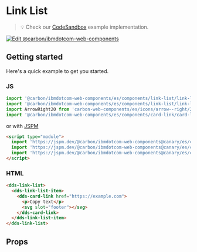 
# Link List

> 💡 Check our
> [CodeSandbox](https://githubbox.com/carbon-design-system/ibm-dotcom-library/tree/master/packages/web-components/examples/codesandbox/components/link-list)
> example implementation.

[![Edit @carbon/ibmdotcom-web-components](https://codesandbox.io/static/img/play-codesandbox.svg)](https://githubbox.com/carbon-design-system/ibm-dotcom-library/tree/master/packages/web-components/examples/codesandbox/components/link-list)

## Getting started

Here's a quick example to get you started.

### JS

```javascript
import '@carbon/ibmdotcom-web-components/es/components/link-list/link-list';
import '@carbon/ibmdotcom-web-components/es/components/link-list/link-list-item';
import ArrowRight20 from 'carbon-web-components/es/icons/arrow--right/20';
import '@carbon/ibmdotcom-web-components/es/components/card-link/card-link';
```

or with [JSPM](https://jspm.org)

```html
<script type="module">
  import 'https://jspm.dev/@carbon/ibmdotcom-web-components@canary/es/components/link-list/link-list.js';
  import 'https://jspm.dev/@carbon/ibmdotcom-web-components@canary/es/components/link-list/link-list-item.js';
  import 'https://jspm.dev/@carbon/ibmdotcom-web-components@canary/es/components/card-link/card-link.js';
</script>
```

### HTML

```html
<dds-link-list>
  <dds-link-list-item>
    <dds-card-link href="https://example.com">
      <p>Copy text</p>
      <svg slot="footer"></svg>
    </dds-card-link>
  </dds-link-list-item>
</dds-link-list>
```

## Props

<Props of="dds-link-list" />

<Description markdown={contributing} />
